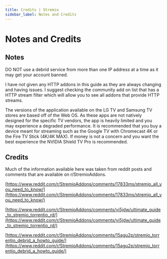 ```yaml
---
title: Credits | Stremio
sidebar_label: Notes and Credits
---
```

# Notes and Credits

## Notes

DO NOT use a debrid service from more than one IP address at a time as it may get your account banned.

I have not given any HTTP addons in this guide as they are always changing and having issues. I suggest checking the community add on list that has a HTTP stream filter which will allow you to see all addons that provide HTTP streams. 

The versions of the application available on the LG TV and Samsung TV stores are based off of the Web OS. As these apps are not natively designed for the specific TV vendors, the app is heavily limited and you may experience a degraded performance. It is recommended that you buy a device meant for streaming such as the Google TV with Chromecast 4K or the Fire TV Stick (4K/4K MAX). If money is not a concern and you want the best experience the NVIDIA Shield TV Pro is recommended. 

## Credits

Much of the information available here was taken from reddit posts and comments that are available on r/StremioAddons. 

[https://www.reddit.com/r/StremioAddons/comments/17833ms/stremio_all_you_need_to_know/](https://www.reddit.com/r/StremioAddons/comments/17833ms/stremio_all_you_need_to_know/)

[https://www.reddit.com/r/StremioAddons/comments/yi5jdw/ultimate_guide_to_stremio_torrentio_rd/](https://www.reddit.com/r/StremioAddons/comments/yi5jdw/ultimate_guide_to_stremio_torrentio_rd/)

[https://www.reddit.com/r/StremioAddons/comments/15agu2p/stremio_torrentio_debrid_a_howto_guide/](https://www.reddit.com/r/StremioAddons/comments/15agu2p/stremio_torrentio_debrid_a_howto_guide/)
